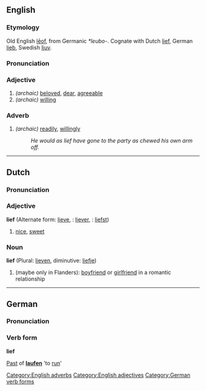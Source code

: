 ==English==
===Etymology===
Old English [[leof|lēof]], from Germanic ''*leubo-''.  Cognate with Dutch [[lief#Dutch|lief]], German [[lieb]], Swedish [[ljuv]].

===Pronunciation===
{{IPA|/li:f/}}

===Adjective===
{{en-ad|lief}}
# ''(archaic)'' [[beloved]], [[dear]], [[agreeable]]
# ''(archaic)'' [[willing]]

===Adverb===
{{en-ad|lief}}
# ''(archaic)'' [[readily]], [[willingly]]
#:''He would as lief have gone to the party as chewed his own arm off.''

[[Category:English adverbs]]
[[Category:English adjectives]]

----

==Dutch==
===Pronunciation===
{{IPA|[liːf]}}

===Adjective===
'''lief''' (Alternate form: [[lieve]], {{compar}}: [[liever]], {{superl}}: [[liefst]])

# [[nice]], [[sweet]]

===Noun===
'''lief''' (Plural: [[lieven]], diminutive: [[liefje]])

# (maybe only in Flanders): [[boyfriend]] or [[girlfriend]] in a romantic relationship

----
==German==
===Pronunciation===
{{IPA|[liːf]}}

===Verb form===
'''lief'''

[[Past]] of '''[[laufen]]''' 'to [[run]]'

[[Category:German verb forms]]